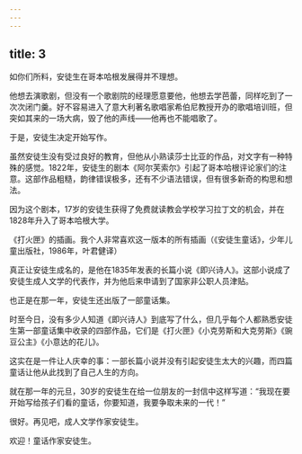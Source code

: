 ```yaml
---
---
---
```

title: 3
---



如你们所料，安徒生在哥本哈根发展得并不理想。

他想去演歌剧，但没有一个歌剧院的经理愿意要他，他想去学芭蕾，同样吃到了一次次闭门羹。好不容易进入了意大利著名歌唱家希伯尼教授开办的歌唱培训班，但突如其来的一场大病，毁了他的声线——他再也不能唱歌了。

于是，安徒生决定开始写作。

虽然安徒生没有受过良好的教育，但他从小熟读莎士比亚的作品，对文字有一种特殊的感觉。1822年，安徒生的剧本《阿尔芙索尔》引起了哥本哈根评论家们的注意。这部作品粗糙，韵律错误极多，还有不少语法错误，但有很多新奇的构思和想法。

因为这个剧本，17岁的安徒生获得了免费就读教会学校学习拉丁文的机会，并在1828年升入了哥本哈根大学。

《打火匣》的插画。我个人非常喜欢这一版本的所有插画（《安徒生童话》，少年儿童出版社，1986年，叶君健译）



真正让安徒生成名的，是他在1835年发表的长篇小说《即兴诗人》。这部小说成了安徒生成人文学的代表作，并为他后来申请到了国家非公职人员津贴。

也正是在那一年，安徒生还出版了一部童话集。

时至今日，没有多少人知道《即兴诗人》到底写了什么，但几乎每个人都熟悉安徒生第一部童话集中收录的四部作品，它们是《打火匣》《小克劳斯和大克劳斯》《豌豆公主》《小意达的花儿》。

这实在是一件让人庆幸的事：一部长篇小说并没有引起安徒生太大的兴趣，而四篇童话让他从此找到了自己人生的方向。

就在那一年的元旦，30岁的安徒生在给一位朋友的一封信中这样写道：“我现在要开始写给孩子们看的童话，你要知道，我要争取未来的一代！”

很好。再见吧，成人文学作家安徒生。

欢迎！童话作家安徒生。